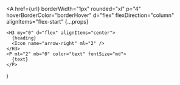   <A
    href={url}
    borderWidth="1px"
    rounded="xl"
    p="4"
    hoverBorderColor="borderHover"
    d="flex"
    flexDirection="column"
    alignItems="flex-start"
    {...props}
  >
    <H3 my="0" d="flex" alignItems="center">
      {heading}
      <Icon name="arrow-right" ml="2" />
    </H3>
    <P mt="2" mb="0" color="text" fontSize="md">
      {text}
    </P>
  </A>
)
